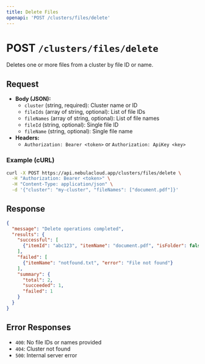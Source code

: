 ```yaml
---
title: Delete Files
openapi: 'POST /clusters/files/delete'
---
```


# POST `/clusters/files/delete`

Deletes one or more files from a cluster by file ID or name.

## Request
- **Body (JSON):**
  - `cluster` (string, required): Cluster name or ID
  - `fileIds` (array of string, optional): List of file IDs
  - `fileNames` (array of string, optional): List of file names
  - `fileId` (string, optional): Single file ID
  - `fileName` (string, optional): Single file name
- **Headers:**
  - `Authorization: Bearer <token>` or `Authorization: ApiKey <key>`

### Example (cURL)
```bash
curl -X POST https://api.nebulacloud.app/clusters/files/delete \
  -H "Authorization: Bearer <token>" \
  -H "Content-Type: application/json" \
  -d '{"cluster": "my-cluster", "fileNames": ["document.pdf"]}'
```

## Response
```json
{
  "message": "Delete operations completed",
  "results": {
    "successful": [
      {"itemId": "abc123", "itemName": "document.pdf", "isFolder": false}
    ],
    "failed": [
      {"itemName": "notfound.txt", "error": "File not found"}
    ],
    "summary": {
      "total": 2,
      "succeeded": 1,
      "failed": 1
    }
  }
}
```

## Error Responses
- `400`: No file IDs or names provided
- `404`: Cluster not found
- `500`: Internal server error 